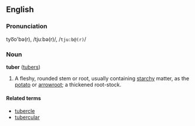 ==English==
===Pronunciation===
tyo͞o'bə(r), /tjuːbə(r)/, /<tt>tju:b@(r)</tt>/

===Noun===
'''tuber''' ([[tubers]])

#A fleshy, rounded stem or root, usually containing [[starch]]y matter, as the [[potato]] or [[arrowroot]]; a thickened root-stock.

====Related terms====
*[[tubercle]]
*[[tubercular]]